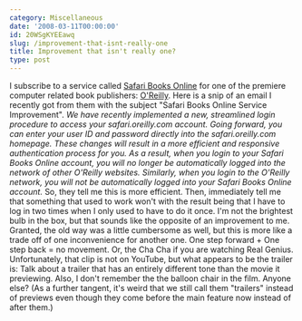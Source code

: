 ```yaml
---
category: Miscellaneous
date: '2008-03-11T00:00:00'
id: 20WSgKYEEawq
slug: /improvement-that-isnt-really-one
title: Improvement that isn't really one?
type: post
---
```


I subscribe to a service called
[Safari Books Online](http://safari.oreilly.com/) for one of the
premiere computer related book publishers:
[O'Reilly](http://www.ora.com/). Here is a snip of an email I
recently got from them with the subject "Safari Books Online
Service Improvement".
*We have recently implemented a new, streamlined login procedure to access your safari.oreilly.com account. Going forward, you can enter your user ID and password directly into the safari.oreilly.com homepage. These changes will result in a more efficient and responsive authentication process for you. As a result, when you login to your Safari Books Online account, you will no longer be automatically logged into the network of other O'Reilly websites. Similarly, when you login to the O'Reilly network, you will not be automatically logged into your Safari Books Online account.*
So, they tell me this is more efficient. Then, immediately tell me
that something that used to work won't with the result being that I
have to log in two times when I only used to have to do it once.
I'm not the brightest bulb in the box, but that sounds like the
opposite of an improvement to me. Granted, the old way was a little
cumbersome as well, but this is more like a trade off of one
inconvenience for another one. One step forward + One step back =
no movement. Or, the Cha Cha if you are watching Real Genius.
Unfortunately, that clip is not on YouTube, but what appears to be
the trailer is:
Talk about a trailer that has an entirely different tone than the
movie it previewing. Also, I don't remember the the balloon chair
in the film. Anyone else? (As a further tangent, it's weird that we
still call them "trailers" instead of previews even though they
come before the main feature now instead of after them.)